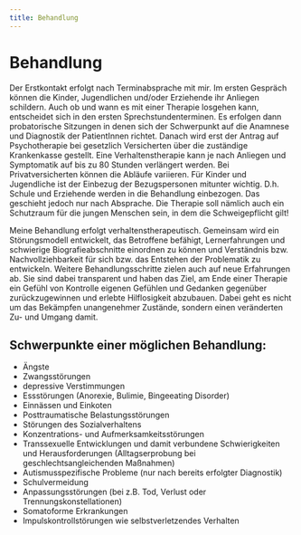 ```yaml
---
title: Behandlung
---
```


# Behandlung

Der Erstkontakt erfolgt nach Terminabsprache mit mir. Im ersten Gespräch können die Kinder, Jugendlichen und/oder Erziehende ihr Anliegen schildern. Auch ob und wann es mit einer Therapie losgehen kann, entscheidet sich in den ersten Sprechstundenterminen.
Es erfolgen dann probatorische Sitzungen in denen sich der Schwerpunkt auf die Anamnese und Diagnostik der PatientInnen richtet. Danach wird erst der Antrag auf Psychotherapie bei gesetzlich Versicherten über die zuständige Krankenkasse gestellt. Eine Verhaltenstherapie kann je nach Anliegen und Symptomatik auf bis zu 80 Stunden verlängert werden. Bei Privatversicherten können die Abläufe variieren.
Für Kinder und Jugendliche ist der Einbezug der Bezugspersonen mitunter wichtig. D.h. Schule und Erziehende werden in die Behandlung einbezogen. Das geschieht jedoch nur nach Absprache. Die Therapie soll nämlich auch ein Schutzraum für die jungen Menschen sein, in dem die Schweigepflicht gilt!

Meine Behandlung erfolgt verhaltenstherapeutisch. Gemeinsam wird ein Störungsmodell entwickelt, das Betroffene befähigt, Lernerfahrungen und schwierige Biografieabschnitte einordnen zu können und Verständnis bzw. Nachvollziehbarkeit für sich bzw. das Entstehen der Problematik zu entwickeln. Weitere Behandlungsschritte zielen auch auf neue Erfahrungen ab. Sie sind dabei transparent und haben das Ziel, am Ende einer Therapie ein Gefühl von Kontrolle eigenen Gefühlen und Gedanken gegenüber zurückzugewinnen und erlebte Hilflosigkeit abzubauen. Dabei geht es nicht um das Bekämpfen unangenehmer Zustände, sondern einen veränderten Zu- und Umgang damit.

## Schwerpunkte einer möglichen Behandlung:

- Ängste
- Zwangsstörungen
- depressive Verstimmungen
- Essstörungen (Anorexie, Bulimie, Bingeeating Disorder)
- Einnässen und Einkoten
- Posttraumatische Belastungsstörungen
- Störungen des Sozialverhaltens
- Konzentrations- und Aufmerksamkeitsstörungen
- Transsexuelle Entwicklungen und damit verbundene Schwierigkeiten und Herausforderungen (Alltagserprobung bei geschlechtsangleichenden Maßnahmen)
- Autismusspezifische Probleme (nur nach bereits erfolgter Diagnostik)
- Schulvermeidung
- Anpassungsstörungen (bei z.B. Tod, Verlust oder Trennungskonstellationen)
- Somatoforme Erkrankungen
- Impulskontrollstörungen wie selbstverletzendes Verhalten
